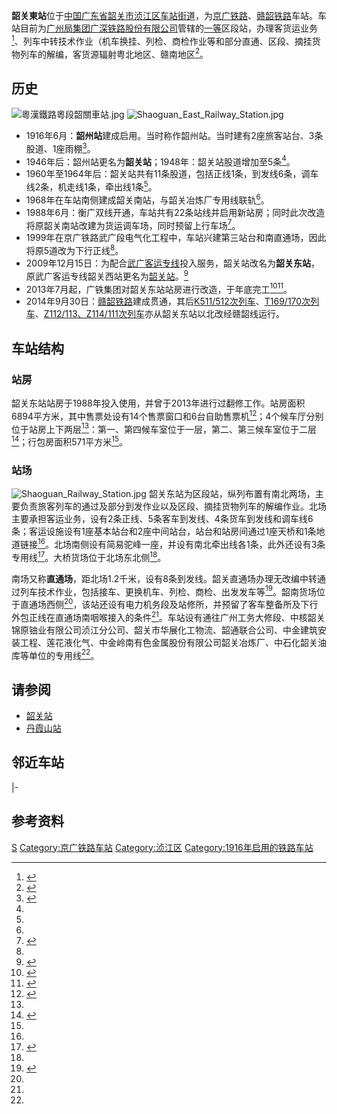 {{Infobox China railway station 
|车站名称 = 韶关东站
|英文名称 = Shaoguandong Railway Station 
|车站名称拼音 = Shaoguandong Zhan
|图片 = Zhenjiang, Shaoguan, Guangdong, China - panoramio.jpg
|图片介绍 = 改造后的站房（2016年）
|车站代码 = 23348<ref>{{cite book|title=中华人民共和国铁路车站代码（GB/T 10302-2010）|publisher=中国标准出版社|year=2010|isbn=155066140495|ignore-isbn-error=true|pages=31}}</ref>
|电报码 = SGQ
|拼音码 = SGD
|type=区段站
|归属= [[广州铁路集团|广州铁路集团]][[广深铁路股份有限公司|广深铁路股份有限公司]][[广州车务段|广州车务段]]<ref>{{cite web|title=广车资讯（第18期）|url=http://www.duxuan.cn/doc/13516898.html|publisher=广铁集团广州车务段|date=2016-06-04|deadurl=yes|archiveurl=https://archive.is/20160912184035/http://www.duxuan.cn/doc/13516898.html|archivedate=2016-09-12}}</ref>
|车站位置 = [[广东省|广东省]][[韶关市|韶关市]][[浈江区|浈江区]][[车站街道_(韶关市)|车站街道]]站道路
|坐标 = {{coord|24|47|37.76|N|113|36|17|E|display=inline,title}}
|线路 = [[京广铁路|京广铁路]]<br>[[赣韶铁路|赣韶铁路]]
|车站等级 = [[一等站_(中国大陆)|一等站]]
|月台数目 = 3
}}
'''韶关東站'''位于[[中国|中国]][[广东省|广东省]][[韶关市|韶关市]][[浈江区|浈江区]][[车站街道_(韶关市)|车站街道]]，为[[京广铁路|京广铁路]]、[[赣韶铁路|赣韶铁路]]车站。车站目前为[[广州局集团|广州局集团]][[广深铁路公司|广深铁路股份有限公司]]管辖的[[一等站_(中铁)|一等]]区段站，办理客货运业务<ref name="95306info">{{cite web|url=http://hyfw.95306.cn/hyinfo/action/FwcszsAction_index?type=1|title=营业站服务信息查询|publisher=中国铁路95306网|accessdate=2020-07-31|archive-date=2018-09-14|archive-url=https://web.archive.org/web/20180914133603/http://hyfw.95306.cn/hyinfo/action/FwcszsAction_index?type=1|dead-url=no}}</ref>、列车中转技术作业（机车换挂、列检、商检作业等和部分直通、区段、摘挂货物列车的解编，客货源辐射粤北地区、赣南地区<ref>{{Cite book|author=韶关年鉴编纂委员会|title=韶关年鉴2018|year=2018|publisher=方志出版社|isbn=978-7-5144-3323-4}}</ref>。

==历史==
[[File:粵漢鐵路粵段韶關車站.jpg|left]]
[[File:Shaoguan_East_Railway_Station.jpg|thumb]]
*1916年6月：'''韶州站'''建成启用。当时称作韶州站。当时建有2座旅客站台、3条股道、1座雨棚<ref name="histo">{{cite book|author=广州市地方志编纂委员会|title=广州市志 卷四：交通邮电卷 京广铁路坪广段车站|isbn=9787805929613|year=2000|url=http://www.gzsdfz.org.cn/gzsz/05/td/SZ05TD040201.htm|publisher=广州出版社|archive-url=https://web.archive.org/web/20070928014153/http://www.gzsdfz.org.cn/gzsz/05/td/SZ05TD040201.htm|archive-date=2007-09-28|dead-url=yes}}</ref>。
*1946年后：韶州站更名为'''韶关站'''；1948年：韶关站股道增加至5条<ref name="histo"/>。
*1960年至1964年后：韶关站共有11条股道，包括正线1条，到发线6条，调车线2条，机走线1条，牵出线1条<ref name="histo"/>。
*1968年在车站南侧建成韶关南站，与韶关冶炼厂专用线联轨<ref name="histo"/>。
*1988年6月：衡广双线开通，车站共有22条站线并启用新站房；同时此次改造将原韶关南站改建为货运调车场，同时预留上行车场<Ref name="inm">{{Cite journal|author=余济主|title=韶关区段站改造设计研析|work=中国铁道学会中国铁路站场及枢纽学术研讨会|year=2003}}</ref>。
*1999年在京广铁路武广段电气化工程中，车站兴建第三站台和南直通场，因此将原5道改为下行正线<Ref name="inm"/>。
*2009年12月15日：为配合[[武广客运专线|武广客运专线]]投入服务，韶关站改名为'''韶关东站'''，原武广客运专线韶关西站更名为[[韶关站|韶关站]]。<ref>{{cite news|url=http://www.sglyw.com/news/200912/20-2106.html|title=韶关火车站正式更名为韶关火车东站|publisher=韶关旅游网|date=2009-12-20}}</ref>
*2013年7月起，广铁集团对韶关东站站房进行改造，于年底完工<ref name="yb14">{{cite book|author=韶关年鉴编纂委员会|title=韶关年鉴2014|publisher=方志出版社|isbn=978-7-5144-1375-5}}</ref><Ref name="re">{{cite news|title=韶关火车东站开始改造|url=http://news.sina.com.cn/c/2013-07-28/082927791167.shtml?from=www.hao10086.com|publisher=新浪网|work=南方日报|date=2013-07-28}}</ref>。
*2014年9月30日：[[赣韶铁路|赣韶铁路]]建成贯通，其后[[K511/512次列车|K511/512次列车]]、[[T169/170次列车|T169/170次列车]]、[[Z112/113、Z114/111次列车|Z112/113、Z114/111次列车]]亦从韶关东站以北改经赣韶线运行。

==车站结构==
===站房===
韶关东站站房于1988年投入使用，并曾于2013年进行过翻修工作。站房面积6894平方米，其中售票处设有14个售票窗口和6台自助售票机<ref>{{cite news|title=韶关火车东站新姿迎客|url=http://news.southcn.com/d/2014-01/14/content_90021610.htm|work=韶关日报|publisher=南方网|date=2014-01-14}}</ref>；4个候车厅分别位于站房上下两层<Ref name="re"/>：第一、第四候车室位于一层，第二、第三候车室位于二层<ref>{{cite news|title=韶关火车东站候车厅未设电梯引争议|url=http://sg.southcn.com/s/2014-06/26/content_102984525.htm?COLLCC=455809752&|work=韶关日报|publisher=南方网|date=2014-06-26}}</ref>；行包房面积571平方米<ref name="histo"/>。

===站场===
[[File:Shaoguan_Railway_Station.jpg|thumb]]
韶关东站为区段站，纵列布置有南北两场，主要负责旅客列车的通过及部分到发作业以及区段、摘挂货物列车的解编作业。北场主要承担客运业务，设有2条正线、5条客车到发线、4条货车到发线和调车线6条；客运设施设有1座基本站台和2座中间站台，站台和站房间通过1座天桥和1条地道链接<Ref name="inm"/>。北场南侧设有简易驼峰一座，并设有南北牵出线各1条，此外还设有3条专用线<ref name="yd">{{cite journal|author=向伟玲|title=武广客运专线引入韶关地区方案浅议|url=http://www.rail-info.com.cn/db/kyzx.htm|archiveurl=https://web.archive.org/web/20070928213006/http://www.rail-info.com.cn/db/kyzx.htm#_Toc86222745|archivedate=2007-09-28|work=高速铁路技术|year=2004}}</ref>。大桥货场位于北场东北侧<ref name="95306info"/>。

南场又称'''直通场'''，距北场1.2千米，设有8条到发线。韶关直通场办理无改编中转通过列车技术作业，包括接车、更换机车、列检、商检、出发发车等<ref>{{cite news|title=京广铁路广坪段韶关直通场站内信号联锁改造工程顺利开通|url=http://henan.people.com.cn/n2/2018/1026/c378397-32207563.html|publisher=人民网|date=2018-10-26}}</ref>。韶南货场位于直通场西侧<Ref name="inm"/>，该站还设有电力机务段及站修所，并预留了客车整备所及下行外包正线在直通场南咽喉接入的条件<ref name="yd"/>。车站设有通往广州工务大修段、中核韶关锦原铀业有限公司浈江分公司、韶关市华展化工物流、韶通联合公司、中金建筑安装工程、莲花液化气、中金岭南有色金属股份有限公司韶关冶炼厂、中石化韶关油库等单位的专用线<ref name="95306info"/>。

==请参阅==
*[[韶关站|韶关站]]
*[[丹霞山站|丹霞山站]]

==邻近车站==
{{start rail box|[[中国铁路|中国铁路]]}}
{{s-inop|[[黄岗站|黄岗站]]|[[丰台站|丰台站]]方向}}
{{s-line|[[京广铁路|京广铁路]]<br />← 10km 韶关东站 18km →}}
{{s-inop|[[马坝站|马坝站]]<br /><s>''[[山子背站|山子背站]]''</s>(已撤销)|[[广州站|广州站]]方向}}
|-
{{s-inop|[[腊石坝站|腊石坝站]]|[[赣州站|赣州站]]方向}}
{{s-line|[[赣韶铁路|赣韶铁路]]<br />← 6km 韶关东站 {{0}}{{0}}{{0}}{{0}}{{0}} }}
{{Terminus}}
{{end box}}

==参考资料==
{{reflist}}

{{京广铁路}}
{{赣韶铁路}}
{{中国铁路一等客运站|广}}

[[Category:韶关市铁路车站|S]]
[[Category:京广铁路车站|Category:京广铁路车站]]
[[Category:浈江区|Category:浈江区]]
[[Category:1916年启用的铁路车站|Category:1916年启用的铁路车站]]